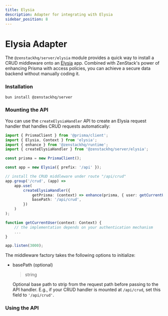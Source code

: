```yaml
---
title: Elysia
description: Adapter for integrating with Elysia
sidebar_position: 8
---
```



# Elysia Adapter

The `@zenstackhq/server/elysia` module provides a quick way to install a CRUD middleware onto an [Elysia](https://elysiajs.com/) app. Combined with ZenStack's power of enhancing Prisma with access policies, you can achieve a secure data backend without manually coding it.

### Installation

```bash
bun install @zenstackhq/server
```

### Mounting the API

You can use the `createElysiaHandler` API to create an Elysia request handler that handles CRUD requests automatically:

```ts
import { PrismaClient } from '@prisma/client';
import { Elysia, Context } from 'elysia';
import { enhance } from '@zenstackhq/runtime';
import { createElysiaHandler } from '@zenstackhq/server/elysia';

const prisma = new PrismaClient();

const app = new Elysia({ prefix: '/api' });

// install the CRUD middleware under route "/api/crud"
app.group('/crud', (app) =>
    app.use(
        createElysiaHandler({
            getPrisma: (context) => enhance(prisma, { user: getCurrentUser(context) }),
            basePath: '/api/crud',
        })
    )
);

function getCurrentUser(context: Context) {
    // the implementation depends on your authentication mechanism
    ...
}

app.listen(3000);
```

The middleware factory takes the following options to initialize:

<AdapterOptions getPrisma='(ctx: Context) => unknown | Promise<unknown>' />

- basePath (optional)

    <blockquote>string</blockquote>

    Optional base path to strip from the request path before passing to the API handler. E.g., if your CRUD handler is mounted at `/api/crud`, set this field to `'/api/crud'`.

### Using the API

<UsingAPI />

<ErrorHandling />
